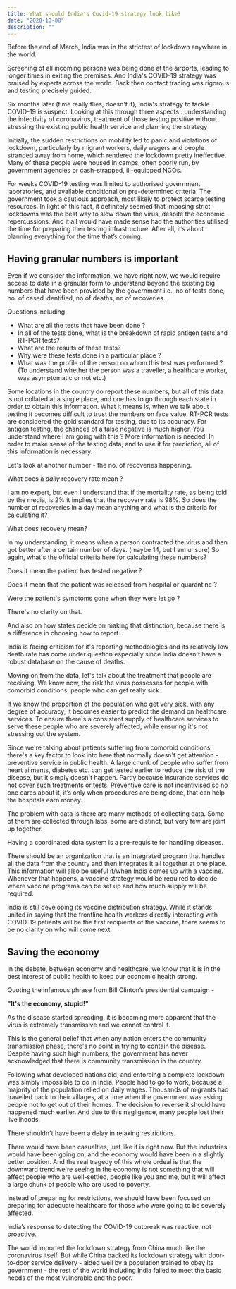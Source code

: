 ```yaml
---
title: What should India's Covid-19 strategy look like?
date: "2020-10-08"
description: ""
---
```


Before the end of March, India was in the strictest of lockdown anywhere in the world.

Screening of all incoming persons was being done at the airports, leading to longer times in exiting the premises.  And India's COVID-19 strategy was praised by experts across the world. Back then contact tracing was rigorous and testing precisely guided.
 
Six months later (time really flies, doesn't it), India's strategy to tackle COVID-19 is suspect. Looking at this through three aspects : understanding the infectivity of coronavirus, treatment of those testing positive without stressing the existing public health service and planning the strategy

Initially, the sudden restrictions on mobility led to panic and violations of lockdown, particularly by migrant workers, daily wagers and people stranded away from home, which rendered the lockdown pretty ineffective. Many of these people were housed in camps, often poorly run, by government agencies or cash-strapped, ill-equipped NGOs.
 
For weeks COVID-19 testing was limited to authorised government laboratories, and available conditional on pre-determined criteria. The government took a cautious approach, most likely to protect scarce testing resources. In light of this fact, it definitely seemed that imposing strict lockdowns was the best way to slow down the virus, despite the economic repercussions. And it all would have made sense had the authorities utilised the time for preparing their testing infrastructure. After all, it’s about planning everything for the time that’s coming.
 

## Having granular numbers is important

Even if we consider the information, we have right now, we would require access to data in a granular form to understand beyond the existing big numbers that have been provided by the government i.e., no of tests done, no. of cased identified, no of deaths, no of recoveries.
 
Questions including

- What are all the tests that have been done ?
- In all of the tests done, what is the breakdown of rapid antigen tests and RT-PCR tests?
- What are the results of these tests?
- Why were these tests done in a particular place ?
- What was the profile of the person on whom this test was performed ? (To understand whether the person was a traveller, a healthcare worker, was asymptomatic or not etc.)
 
Some locations in the country do report these numbers, but all of this data is not collated at a single place, and one has to go through each state in order  to obtain this information. What it means is, when we talk about testing it becomes difficult to trust the numbers on face value. RT-PCR tests are considered the gold standard for testing, due to its accuracy. For antigen testing, the chances of a false negative is much higher. You understand where I am going with this ? More information is needed! In order to make sense of the testing data, and to use it for prediction, all of this information is necessary.
 
Let's look at another number - the no. of recoveries happening.
 
What does a *daily* recovery rate mean ? 

I am no expert, but even I understand  that if the mortality rate, as being told by the media, is 2% it implies that the recovery rate is 98%. So does the number of recoveries in a day mean anything and what is the criteria for calculating it?
 
What does recovery mean? 

In my understanding, it means when a person contracted the virus and then got better after a certain number of days. (maybe 14, but I am unsure)
So again, what's the official criteria here for calculating these numbers?
 
Does it mean the patient has tested negative ?

Does it mean that the patient was released from hospital or quarantine ?

Were the patient's symptoms gone when they were let go  ?
 
There's no clarity on that.
 
And also on how states decide on making that distinction, because there is a difference in choosing how to report.
 
India is facing criticism for it's reporting methodologies and its relatively low death rate has come under question especially since India doesn't have a robust database on the cause of deaths.
 
Moving on from the data, let's talk about the treatment that people are receiving. We know now, the risk the virus possesses for people with comorbid conditions, people who can get really sick.
 
If we know the proportion of the population who get very sick, with any degree of accuracy, it becomes easier to predict the demand on healthcare services. To ensure there's a consistent supply of healthcare services to serve these people who are severely affected, while ensuring it's not stressing out the system.
 
Since we're talking about patients suffering from comorbid conditions, there's a key factor to look into here that normally doesn't get attention - preventive service in public health. A large chunk of people who suffer from heart ailments, diabetes etc. can get tested earlier to reduce the risk of the disease, but it simply doesn't happen. Partly because insurance services do not cover such treatments or tests. Preventive care is not incentivised so no one cares about it, it’s only when procedures are being done, that can help the hospitals earn money. 
 
 
The problem with data is there are many methods of collecting data. Some of them are collected through labs, some are distinct, but very few are joint up together.
 
Having a coordinated data system is a pre-requisite for handling diseases.
 
There should be an organization that is an integrated program that handles all the data from the country and then integrates it all together at one place. This information will also be useful if/when India comes up with a vaccine. Whenever that happens, a vaccine strategy would be required to decide where vaccine programs can be set up and how much supply will be required.
 
India is still developing its vaccine distribution strategy. While it stands united in saying that the frontline health workers directly interacting with COVID-19 patients will be the first recipients of the vaccine, there seems to be no clarity on who will come next.

## Saving the economy
 
In the debate, between economy and healthcare, we know that it is in the best interest of public health to keep our economic health strong.

Quoting the infamous phrase from Bill Clinton’s presidential campaign - 

**"It's the economy, stupid!"**
 
As the disease started spreading, it is becoming more apparent that the virus is extremely transmissive and we cannot control it.

This is the general belief  that when any nation enters the community transmission phase, there's no point in trying to contain the disease. Despite having such high numbers, the government has never acknowledged that there is community transmission in the country.
 
Following what developed nations did, and enforcing a complete lockdown was simply impossible to do in India. People had to go to work, because a majority of the population relied on daily wages. Thousands of migrants had travelled back to their villages, at a time when the government was asking people not to get out of their homes. The decision to reverse it should have happened much earlier. And due to this negligence, many people lost their livelihoods.
 
There shouldn't have been a delay in relaxing restrictions.
 
There would have been casualties, just like it is right now. But the industries would have been going on, and the economy would have been in a slightly better position. And the real tragedy of this whole ordeal is that the downward trend we're seeing in the economy is not something that will affect people who are well-settled, people like you and me, but it will affect a large chunk of people who are used to poverty.
 
Instead of preparing for restrictions, we should have been focused on preparing for adequate healthcare for those who were going to be severely affected.
 
India’s response to detecting the COVID-19 outbreak was reactive, not proactive.
 
The world imported the lockdown strategy from China much like the coronavirus itself. But while China backed its lockdown strategy with door-to-door service delivery - aided well by a population trained to obey its government - the rest of the world including India failed to meet the basic needs of the most vulnerable and the poor.


